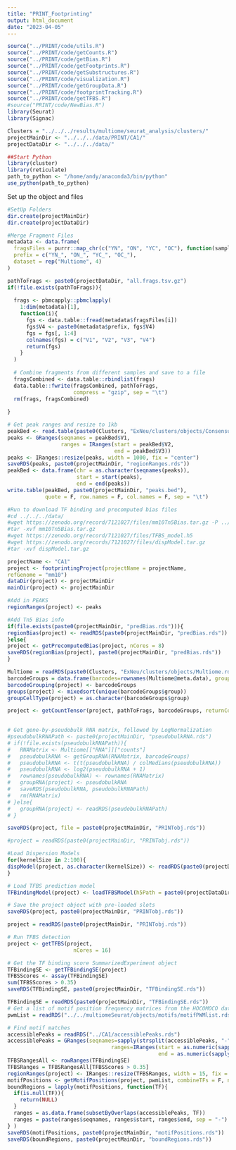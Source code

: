 ```yaml
---
title: "PRINT_Footprinting"
output: html_document
date: "2023-04-05"
---
```


```r
source("../PRINT/code/utils.R")
source("../PRINT/code/getCounts.R")
source("../PRINT/code/getBias.R")
source("../PRINT/code/getFootprints.R")
source("../PRINT/code/getSubstructures.R")
source("../PRINT/code/visualization.R")
source("../PRINT/code/getGroupData.R")
source("../PRINT/code/footprintTracking.R")
source("../PRINT/code/getTFBS.R")
#source("PRINT/code/NewBias.R")
library(Seurat)
library(Signac)

Clusters = "../../../results/multiome/seurat_analysis/clusters/"
projectMainDir <- "../../../data/PRINT/CA1/"
projectDataDir <- "../../../data/"

##Start Python
library(cluster)
library(reticulate)
path_to_python <- "/home/andy/anaconda3/bin/python"
use_python(path_to_python) 
```

Set up the object and files

```r
#SetUp Folders
dir.create(projectMainDir)
dir.create(projectDataDir)

#Merge Fragment Files
metadata <- data.frame(
  fragsFiles = purrr::map_chr(c("YN", "ON", "YC", "OC"), function(sample) paste0("../../../data/processed/cellrangerOutput/CellRangerARC/", as.character(sample)  ,"/outs/atac_fragments.tsv.gz")),
  prefix = c("YN_", "ON_", "YC_", "OC_"),
  dataset = rep("Multiome", 4)
)

pathToFrags <- paste0(projectDataDir, "all.frags.tsv.gz")
if(!file.exists(pathToFrags)){
  
  frags <- pbmcapply::pbmclapply(
    1:dim(metadata)[1],
    function(i){
      fgs <- data.table::fread(metadata$fragsFiles[i])
      fgs$V4 <- paste0(metadata$prefix, fgs$V4)
      fgs = fgs[, 1:4]
      colnames(fgs) = c("V1", "V2", "V3", "V4")
      return(fgs)
    }
  ) 
  
  # Combine fragments from different samples and save to a file
  fragsCombined <- data.table::rbindlist(frags)
  data.table::fwrite(fragsCombined, pathToFrags, 
                     compress = "gzip", sep = "\t")
  rm(frags, fragsCombined)
  
}

# Get peak ranges and resize to 1kb
peakBed <- read.table(paste0(Clusters, "ExNeu/clusters/objects/ConsensusPeaks.bed"))
peaks <- GRanges(seqnames = peakBed$V1,
                 ranges = IRanges(start = peakBed$V2,
                                  end = peakBed$V3))
peaks <- IRanges::resize(peaks, width = 1000, fix = "center")
saveRDS(peaks, paste0(projectMainDir, "regionRanges.rds"))
peakBed <- data.frame(chr = as.character(seqnames(peaks)),
                      start = start(peaks),
                      end = end(peaks))
write.table(peakBed, paste0(projectMainDir, "peaks.bed"), 
            quote = F, row.names = F, col.names = F, sep = "\t")
```

```bash
#Run to download TF binding and precomputed bias files
#cd ../../../data/
#wget https://zenodo.org/record/7121027/files/mm10Tn5Bias.tar.gz -P ../../../data/PRINT/precomputedTn5Bias
#tar -xvf mm10Tn5Bias.tar.gz
#wget https://zenodo.org/record/7121027/files/TFBS_model.h5
#wget https://zenodo.org/records/7121027/files/dispModel.tar.gz
#tar -xvf dispModel.tar.gz
```


```r
projectName <- "CA1"
project <- footprintingProject(projectName = projectName,
refGenome = "mm10")
dataDir(project) <- projectMainDir
mainDir(project) <- projectMainDir

#Add in PEAKS
regionRanges(project) <- peaks

#Add Tn5 Bias info
if(file.exists(paste0(projectMainDir, "predBias.rds"))){
regionBias(project) <- readRDS(paste0(projectMainDir, "predBias.rds"))
}else{
project <- getPrecomputedBias(project, nCores = 8)
saveRDS(regionBias(project), paste0(projectMainDir, "predBias.rds"))
}

Multiome = readRDS(paste0(Clusters, "ExNeu/clusters/objects/Multiome.rds"))
barcodeGroups = data.frame(barcodes=rownames(Multiome@meta.data), group = rep("All"))
barcodeGrouping(project) <- barcodeGroups
groups(project) <- mixedsort(unique(barcodeGroups$group))
groupCellType(project) = as.character(barcodeGroups$group)

project <- getCountTensor(project, pathToFrags, barcodeGroups, returnCombined = F, nCores = 6)

  
# Get gene-by-pseudobulk RNA matrix, followed by LogNormalization
#pseudobulkRNAPath <- paste0(projectMainDir, "pseudobulkRNA.rds")
# if(!file.exists(pseudobulkRNAPath)){
#   RNAMatrix <- Multiome[["RNA"]]["counts"]
#   pseudobulkRNA <- getGroupRNA(RNAMatrix, barcodeGroups)
#   pseudobulkRNA <- t(t(pseudobulkRNA) / colMedians(pseudobulkRNA))
#   pseudobulkRNA <- log2(pseudobulkRNA + 1)
#   rownames(pseudobulkRNA) <- rownames(RNAMatrix)
#   groupRNA(project) <- pseudobulkRNA
#   saveRDS(pseudobulkRNA, pseudobulkRNAPath)
#   rm(RNAMatrix)
# }else{
#   groupRNA(project) <- readRDS(pseudobulkRNAPath)
# }

saveRDS(project, file = paste0(projectMainDir, "PRINTobj.rds"))
```

```r
#project = readRDS(paste0(projectMainDir, "PRINTobj.rds"))

#Load Dispersion Models
for(kernelSize in 2:100){
dispModel(project, as.character(kernelSize)) <- readRDS(paste0(projectDataDir, "dispModel/dispersionModel", kernelSize, "bp.rds"))
}

# Load TFBS prediction model
TFBindingModel(project) <- loadTFBSModel(h5Path = paste0(projectDataDir, "TFBS_model.h5"))

# Save the project object with pre-loaded slots
saveRDS(project, paste0(projectMainDir, "PRINTobj.rds"))
```

```r
project = readRDS(paste0(projectMainDir, "PRINTobj.rds"))

# Run TFBS detection
project <- getTFBS(project,
                     nCores = 16)

# Get the TF binding score SummarizedExperiment object
TFBindingSE <- getTFBindingSE(project)
TFBSScores <- assay(TFBindingSE)
sum(TFBSScores > 0.35)
saveRDS(TFBindingSE, paste0(projectMainDir, "TFBindingSE.rds"))

TFBindingSE = readRDS(paste0(projectMainDir, "TFBindingSE.rds"))
# Get a list of motif position frequency matrices from the HOCOMOCO database
pwmList = readRDS("../../multiomeSeurat/objects/motifs/motifPWMlist.rds")

# Find motif matches
accessiblePeaks = readRDS("../CA1/accessiblePeaks.rds")
accessiblePeaks = GRanges(seqnames=sapply(strsplit(accessiblePeaks, "-"), `[`, 1),
                                 ranges=IRanges(start = as.numeric(sapply(strsplit(accessiblePeaks, "-"), `[`, 2)), 
                                                end = as.numeric(sapply(strsplit(accessiblePeaks, "-"), `[`, 3))))
TFBSRangesAll <- rowRanges(TFBindingSE)
TFBSRanges = TFBSRangesAll[TFBSScores > 0.35]
regionRanges(project) <- IRanges::resize(TFBSRanges, width = 15, fix = "center") #Make TFBSs a bit bigger
motifPositions <- getMotifPositions(project, pwmList, combineTFs = F, nCores = 10)
boundRegions = lapply(motifPositions, function(TF){
  if(is.null(TF)){
    return(NULL)
  }
  ranges = as.data.frame(subsetByOverlaps(accessiblePeaks, TF))
  ranges = paste(ranges$seqnames, ranges$start, ranges$end, sep = "-")
} )
saveRDS(motifPositions, paste0(projectMainDir, "motifPositions.rds"))
saveRDS(boundRegions, paste0(projectMainDir, "boundRegions.rds"))
```

